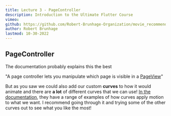 ```yaml
---
title: Lecture 3 - PageController
description: Introduction to the Ultimate Flutter Course
vimeo:  
github: https://github.com/Robert-Brunhage-Organization/movie_recommendation_app_course/commit/454914801e9b6758249a6e36e8a6bf8f52d93a16
author: Robert Brunhage
lastmod: 10-30-2022
---
```


## PageController

The documentation probably explains this the best

"A page controller lets you manipulate which page is visible in a [PageView](https://api.flutter.dev/flutter/widgets/PageView-class.html)"

But as you saw we could also add our custom **curves** to how it would animate and there are **a lot** of different curves that we can use! [In the documentation](https://api.flutter.dev/flutter/animation/Curves-class.html), they have a range of examples of how curves apply motion to what we want. I recommend going through it and trying some of the other curves out to see what you like the most!
